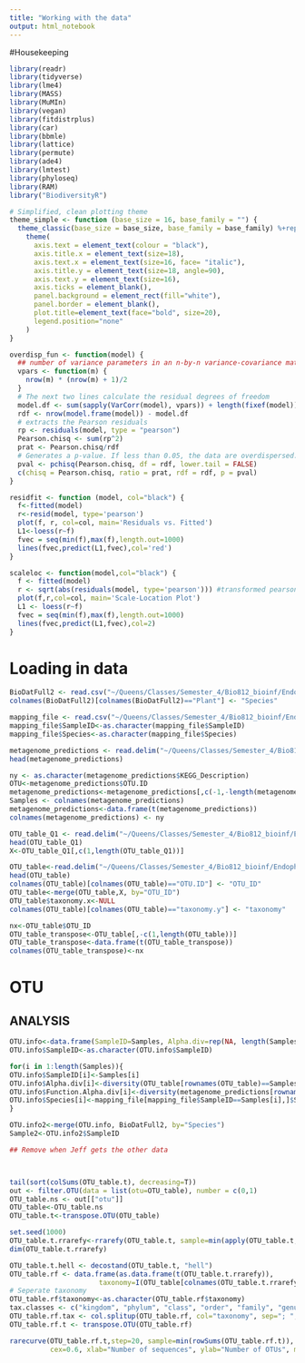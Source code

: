 ```yaml
---
title: "Working with the data"
output: html_notebook
---
```

#Housekeeping

```r
library(readr)
library(tidyverse)
library(lme4)
library(MASS)
library(MuMIn)
library(vegan)
library(fitdistrplus)
library(car)
library(bbmle)
library(lattice)
library(permute)
library(ade4)
library(lmtest)
library(phyloseq)
library(RAM)
library("BiodiversityR")
```

```r
# Simplified, clean plotting theme
theme_simple <- function (base_size = 16, base_family = "") {
  theme_classic(base_size = base_size, base_family = base_family) %+replace%
    theme(
      axis.text = element_text(colour = "black"),
      axis.title.x = element_text(size=18),
      axis.text.x = element_text(size=16, face= "italic"),
      axis.title.y = element_text(size=18, angle=90), 
      axis.text.y = element_text(size=16),
      axis.ticks = element_blank(),
      panel.background = element_rect(fill="white"),
      panel.border = element_blank(),
      plot.title=element_text(face="bold", size=20),
      legend.position="none"
    )
}

overdisp_fun <- function(model) {
  ## number of variance parameters in an n-by-n variance-covariance matrix
  vpars <- function(m) {
    nrow(m) * (nrow(m) + 1)/2
  }
  # The next two lines calculate the residual degrees of freedom
  model.df <- sum(sapply(VarCorr(model), vpars)) + length(fixef(model))
  rdf <- nrow(model.frame(model)) - model.df
  # extracts the Pearson residuals
  rp <- residuals(model, type = "pearson")
  Pearson.chisq <- sum(rp^2)
  prat <- Pearson.chisq/rdf
  # Generates a p-value. If less than 0.05, the data are overdispersed.
  pval <- pchisq(Pearson.chisq, df = rdf, lower.tail = FALSE)
  c(chisq = Pearson.chisq, ratio = prat, rdf = rdf, p = pval)
}

residfit <- function (model, col="black") {
  f<-fitted(model)
  r<-resid(model, type='pearson')
  plot(f, r, col=col, main='Residuals vs. Fitted')
  L1<-loess(r~f)
  fvec = seq(min(f),max(f),length.out=1000)
  lines(fvec,predict(L1,fvec),col='red')
}

scaleloc <- function(model,col="black") {
  f <- fitted(model)
  r <- sqrt(abs(residuals(model, type='pearson'))) #transformed pearson residuals
  plot(f,r,col=col, main='Scale-Location Plot') 
  L1 <- loess(r~f)
  fvec = seq(min(f),max(f),length.out=1000)
  lines(fvec,predict(L1,fvec),col=2)
}
```

# Loading in data

```r
BioDatFull2 <- read.csv("~/Queens/Classes/Semester_4/Bio812_bioinf/Endophyte_project/Endophyte_project/Data/BioDatFull2.csv")
colnames(BioDatFull2)[colnames(BioDatFull2)=="Plant"] <- "Species"

mapping_file <- read.csv("~/Queens/Classes/Semester_4/Bio812_bioinf/Endophyte_project/Endophyte_project/Data/mapping_file.csv")
mapping_file$SampleID<-as.character(mapping_file$SampleID)
mapping_file$Species<-as.character(mapping_file$Species)

metagenome_predictions <- read.delim("~/Queens/Classes/Semester_4/Bio812_bioinf/Endophyte_project/Endophyte_project/Data/metagenome_predictions.txt")
head(metagenome_predictions)

ny <- as.character(metagenome_predictions$KEGG_Description)
OTU<-metagenome_predictions$OTU.ID
metagenome_predictions<-metagenome_predictions[,c(-1,-length(metagenome_predictions))]
Samples <- colnames(metagenome_predictions)
metagenome_predictions<-data.frame(t(metagenome_predictions))
colnames(metagenome_predictions) <- ny

OTU_table_Q1 <- read.delim("~/Queens/Classes/Semester_4/Bio812_bioinf/Endophyte_project/Endophyte_project/Data/97_OTU_table_QIIME1.txt", header=T)
head(OTU_table_Q1)
X<-OTU_table_Q1[,c(1,length(OTU_table_Q1))]

OTU_table<-read.delim("~/Queens/Classes/Semester_4/Bio812_bioinf/Endophyte_project/Endophyte_project/Data/97_OTU.txt")
head(OTU_table)
colnames(OTU_table)[colnames(OTU_table)=="OTU.ID"] <- "OTU_ID"
OTU_table<-merge(OTU_table,X, by="OTU_ID")
OTU_table$taxonomy.x<-NULL
colnames(OTU_table)[colnames(OTU_table)=="taxonomy.y"] <- "taxonomy"

nx<-OTU_table$OTU_ID
OTU_table_transpose<-OTU_table[,-c(1,length(OTU_table))]
OTU_table_transpose<-data.frame(t(OTU_table_transpose))
colnames(OTU_table_transpose)<-nx
```

# OTU
## ANALYSIS

```r
OTU.info<-data.frame(SampleID=Samples, Alpha.div=rep(NA, length(Samples)),Species=rep(NA, length(Samples)),Taxonomy=rep(NA, length(Samples)), Function.Alpha.div=rep(NA, length(Samples)))
OTU.info$SampleID<-as.character(OTU.info$SampleID)

for(i in 1:length(Samples)){
OTU.info$SampleID[i]<-Samples[i]
OTU.info$Alpha.div[i]<-diversity(OTU_table[rownames(OTU_table)==Samples[i],], index = "shannon", MARGIN = 1, base = exp(1))
OTU.info$Function.Alpha.div[i]<-diversity(metagenome_predictions[rownames(metagenome_predictions)==Samples[i],], index = "shannon", MARGIN = 1, base = exp(1))
OTU.info$Species[i]<-mapping_file[mapping_file$SampleID==Samples[i],]$Species
}

OTU.info2<-merge(OTU.info, BioDatFull2, by="Species")
Sample2<-OTU.info2$SampleID

## Remove when Jeff gets the other data



tail(sort(colSums(OTU_table.t), decreasing=T))
out <- filter.OTU(data = list(otu=OTU_table), number = c(0,1)
OTU_table.ns <- out[["otu"]]
OTU_table<-OTU_table.ns
OTU_table.t<-transpose.OTU(OTU_table)

set.seed(1000)
OTU_table.t.rrarefy<-rrarefy(OTU_table.t, sample=min(apply(OTU_table.t,1,sum)))
dim(OTU_table.t.rrarefy)

OTU_table.t.hell <- decostand(OTU_table.t, "hell")
OTU_table.rf <- data.frame(as.data.frame(t(OTU_table.t.rrarefy)), 
                      taxonomy=I(OTU_table[colnames(OTU_table.t.rrarefy), "taxonomy"]))
# Seperate taxonomy
OTU_table.rf$taxonomy<-as.character(OTU_table.rf$taxonomy)
tax.classes <- c("kingdom", "phylum", "class", "order", "family", "genus", "species")
OTU_table.rf.tax <- col.splitup(OTU_table.rf, col="taxonomy", sep="; ",drop=TRUE, names=tax.classes)
OTU_table.rf.t <- transpose.OTU(OTU_table.rf)

rarecurve(OTU_table.rf.t,step=20, sample=min(rowSums(OTU_table.rf.t)), col="blue", 
          cex=0.6, xlab="Number of sequences", ylab="Number of OTUs", main="OTU")

```





